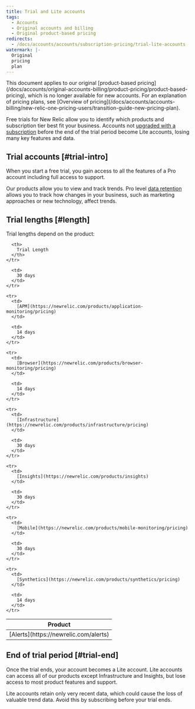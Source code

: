 ```yaml
---
title: Trial and Lite accounts
tags:
  - Accounts
  - Original accounts and billing
  - Original product-based pricing
redirects:
  - /docs/accounts/accounts/subscription-pricing/trial-lite-accounts
watermark: |-
  Original
  pricing
  plan
---
```


<Callout variant="important">
  This document applies to our original [product-based pricing](/docs/accounts/original-accounts-billing/product-pricing/product-based-pricing), which is no longer available for new accounts. For an explanation of pricing plans, see [Overview of pricing](/docs/accounts/accounts-billing/new-relic-one-pricing-users/transition-guide-new-pricing-plan).
</Callout>

Free trials for New Relic allow you to identify which products and subscription tier best fit your business. Accounts not [upgraded with a subscription](/docs/accounts/accounts/subscription-pricing/trial-lite-accounts#trial-upgrade) before the end of the trial period become Lite accounts, losing many key features and data.

## Trial accounts [#trial-intro]

When you start a free trial, you gain access to all the features of a Pro account including full access to support.

Our products allow you to view and track trends. Pro level [data retention](/docs/using-new-relic/welcome-new-relic/getting-started/data-retention-components) allows you to track how changes in your business, such as marketing approaches or new technology, affect trends.

## Trial lengths [#length]

Trial lengths depend on the product:

<table>
  <thead>
    <tr>
      <th style={{ width: "200px" }}>
        Product
      </th>

      <th>
        Trial Length
      </th>
    </tr>
  </thead>

  <tbody>
    <tr>
      <td>
        [Alerts](https://newrelic.com/alerts)
      </td>

      <td>
        30 days
      </td>
    </tr>

    <tr>
      <td>
        [APM](https://newrelic.com/products/application-monitoring/pricing)
      </td>

      <td>
        14 days
      </td>
    </tr>

    <tr>
      <td>
        [Browser](https://newrelic.com/products/browser-monitoring/pricing)
      </td>

      <td>
        14 days
      </td>
    </tr>

    <tr>
      <td>
        [Infrastructure](https://newrelic.com/products/infrastructure/pricing)
      </td>

      <td>
        30 days
      </td>
    </tr>

    <tr>
      <td>
        [Insights](https://newrelic.com/products/insights)
      </td>

      <td>
        30 days
      </td>
    </tr>

    <tr>
      <td>
        [Mobile](https://newrelic.com/products/mobile-monitoring/pricing)
      </td>

      <td>
        30 days
      </td>
    </tr>

    <tr>
      <td>
        [Synthetics](https://newrelic.com/products/synthetics/pricing)
      </td>

      <td>
        14 days
      </td>
    </tr>
  </tbody>
</table>

## End of trial period [#trial-end]

Once the trial ends, your account becomes a Lite account. Lite accounts can access all of our products except Infrastructure and Insights, but lose access to most product features and support.

<Callout variant="caution">
  Lite accounts retain only very recent data, which could cause the loss of valuable trend data. Avoid this by subscribing before your trial ends.
</Callout>
